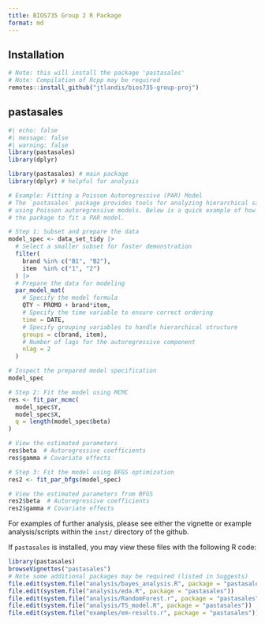 ```yaml
---
title: BIOS735 Group 2 R Package
format: md
---
```


## Installation

```r
# Note: this will install the package 'pastasales'
# Note: Compilation of Rcpp may be required
remotes::install_github("jtlandis/bios735-group-proj")
```

## pastasales

```r
#| echo: false
#| message: false
#| warning: false
library(pastasales)
library(dplyr)
```

```r
library(pastasales) # main package
library(dplyr) # helpful for analysis
```

```r
# Example: Fitting a Poisson Autoregressive (PAR) Model
# The `pastasales` package provides tools for analyzing hierarchical sales data
# using Poisson autoregressive models. Below is a quick example of how to use
# the package to fit a PAR model.

# Step 1: Subset and prepare the data
model_spec <- data_set_tidy |>
  # Select a smaller subset for faster demonstration
  filter(
    brand %in% c("B1", "B2"),
    item  %in% c("1", "2")
  ) |>
  # Prepare the data for modeling
  par_model_mat(
    # Specify the model formula
    QTY ~ PROMO + brand*item,
    # Specify the time variable to ensure correct ordering
    time = DATE,
    # Specify grouping variables to handle hierarchical structure
    groups = c(brand, item),
    # Number of lags for the autoregressive component
    nlag = 2
  )

# Inspect the prepared model specification
model_spec

# Step 2: Fit the model using MCMC
res <- fit_par_mcmc(
  model_spec$Y,
  model_spec$X,
  q = length(model_spec$beta)
)

# View the estimated parameters
res$beta  # Autoregressive coefficients
res$gamma # Covariate effects

# Step 3: Fit the model using BFGS optimization
res2 <- fit_par_bfgs(model_spec)

# View the estimated parameters from BFGS
res2$beta  # Autoregressive coefficients
res2$gamma # Covariate effects
```

For examples of further analysis, please see either the vignette or example analysis/scripts within the `inst/` directory of the github.

If `pastasales` is installed, you may view these files with the following R code:

```r
library(pastasales)
browseVignettes("pastasales")
# Note some additional packages may be required (listed in Suggests)
file.edit(system.file("analysis/bayes_analysis.R", package = "pastasales"))
file.edit(system.file("analysis/eda.R", package = "pastasales"))
file.edit(system.file("analysis/RandomForest.r", package = "pastasales"))
file.edit(system.file("analysis/TS_model.R", package = "pastasales"))
file.edit(system.file("examples/em-results.r", package = "pastasales"))
```
